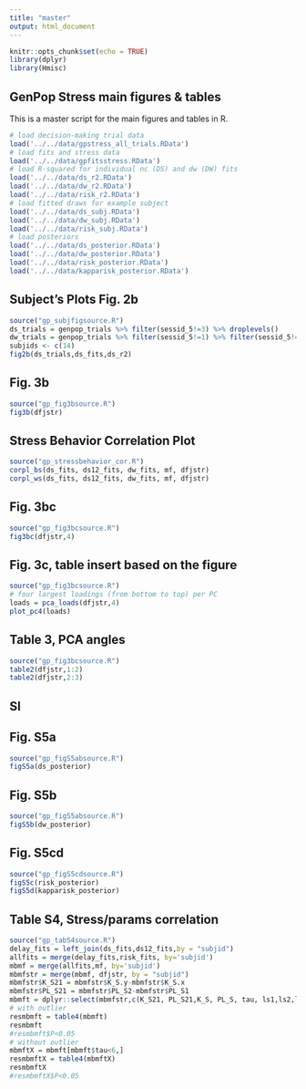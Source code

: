 ```yaml
---
title: "master"
output: html_document
---
```


```r
knitr::opts_chunk$set(echo = TRUE)
library(dplyr)
library(Hmisc)
```

## GenPop Stress main figures & tables

This is a master script for the main figures and tables in R.

```r
# load decision-making trial data
load('../../data/gpstress_all_trials.RData')
# load fits and stress data
load('../../data/gpfitsstress.RData')
# load R-squared for individual nc (DS) and dw (DW) fits
load('../../data/ds_r2.RData')
load('../../data/dw_r2.RData')
load('../../data/risk_r2.RData')
# load fitted draws for example subject
load('../../data/ds_subj.RData')
load('../../data/dw_subj.RData')
load('../../data/risk_subj.RData')
# load posteriors
load('../../data/ds_posterior.RData')
load('../../data/dw_posterior.RData')
load('../../data/risk_posterior.RData')
load('../../data/kapparisk_posterior.RData')
```

## Subject's Plots Fig. 2b

```r
source("gp_subjfigsource.R")
ds_trials = genpop_trials %>% filter(sessid_5!=3) %>% droplevels()
dw_trials = genpop_trials %>% filter(sessid_5!=1) %>% filter(sessid_5!=2) %>% droplevels()
subjids <- c(14)
fig2b(ds_trials,ds_fits,ds_r2)
```

## Fig. 3b

```r
source("gp_fig3bsource.R")
fig3b(dfjstr)
```

## Stress Behavior Correlation Plot

```r
source("gp_stressbehavior_cor.R")
corpl_bs(ds_fits, ds12_fits, dw_fits, mf, dfjstr)
corpl_ws(ds_fits, ds12_fits, dw_fits, mf, dfjstr)
```

## Fig. 3bc

```r
source("gp_fig3bcsource.R")
fig3bc(dfjstr,4)
```

## Fig. 3c, table insert based on the figure

```r
source("gp_fig3bcsource.R")
# four largest loadings (from bottom to top) per PC
loads = pca_loads(dfjstr,4)
plot_pc4(loads)
```

## Table 3, PCA angles

```r
source("gp_fig3bcsource.R")
table2(dfjstr,1:2)
table2(dfjstr,2:3)
```
## SI

## Fig. S5a

```r
source("gp_figS5absource.R")
figS5a(ds_posterior)
```

## Fig. S5b

```r
source("gp_figS5absource.R")
figS5b(dw_posterior)
```


## Fig. S5cd

```r
source("gp_figS5cdsource.R")
figS5c(risk_posterior)
figS5d(kapparisk_posterior)
```


## Table S4, Stress/params correlation

```r
source("gp_tabS4source.R")
delay_fits = left_join(ds_fits,ds12_fits,by = "subjid")
allfits = merge(delay_fits,risk_fits, by='subjid')
mbmf = merge(allfits,mf, by='subjid')
mbmfstr = merge(mbmf, dfjstr, by = "subjid")
mbmfstr$K_S21 = mbmfstr$K_S.y-mbmfstr$K_S.x
mbmfstr$PL_S21 = mbmfstr$PL_S2-mbmfstr$PL_S1
mbmft = dplyr::select(mbmfstr,c(K_S21, PL_S21,K_S, PL_S, tau, ls1,ls2,ls3,lds2,lds3,lds32,lfs2,lfs3,lfs32,lh1,lh2,lh3,ldh2,ldh3,ldh32,lfh2,lfh3,lfh32,pss,bepsi,lcu,ms,ts,PC1,PC2,PC3,PC4))
# with outlier
resmbmft = table4(mbmft)
resmbmft
#resmbmft$P<0.05
# without outlier
mbmftX = mbmft[mbmft$tau<6,]
resmbmftX = table4(mbmftX)
resmbmftX
#resmbmftX$P<0.05
```

